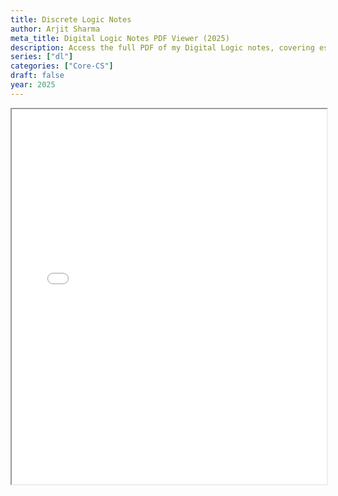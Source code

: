 ```yaml
---
title: Discrete Logic Notes
author: Arjit Sharma
meta_title: Digital Logic Notes PDF Viewer (2025)
description: Access the full PDF of my Digital Logic notes, covering essential topics like Boolean algebra, circuits, and logic gates. A must-read resource for students and engineers diving into digital systems in 2025.
series: ["dl"]
categories: ["Core-CS"]
draft: false
year: 2025
---
```


<div className="border rounded-lg shadow-lg overflow-hidden my-8">
<iframe
  src="/pdfs/digital-logic.pdf#zoom=100"
  width="100%"
  height="600px"
  className="w-full h-[600px] md:h-[800px] border-none"
  title="Embedded PDF Document"
/>

</div>